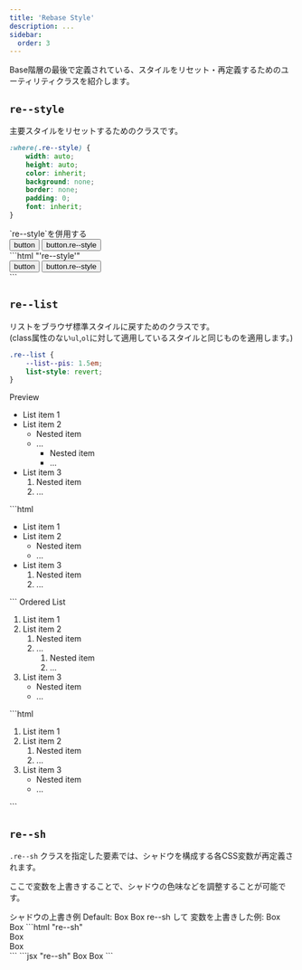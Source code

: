 ```yaml
---
title: 'Rebase Style'
description: ...
sidebar:
  order: 3
---
```




Base階層の最後で定義されている、スタイルをリセット・再定義するためのユーティリティクラスを紹介します。


## `re--style`

主要スタイルをリセットするためのクラスです。

```css
:where(.re--style) {
	width: auto;
	height: auto;
	color: inherit;
	background: none;
	border: none;
	padding: 0;
	font: inherit;
}
```

<Preview>
	<PreviewTitle>`re--style`を併用する</PreviewTitle>
	<PreviewArea p='30' isFlow={null}>
		<div class='l--flex -g:30 -ff:mono'>
			<button>button</button>
			<button class='re--style'>button.re--style</button>
		</div>
	</PreviewArea>
	<PreviewCode slot='tab' label='HTML'>
	```html "'re--style'"
	<div class='l--flex -g:30 -ff:mono'>
		<button>button</button>
		<button class='re--style'>button.re--style</button>
	</div>
	```
	</PreviewCode>
</Preview>



## `re--list`

リストをブラウザ標準スタイルに戻すためのクラスです。  
(class属性のない`ul`,`ol`に対して適用しているスタイルと同じものを適用します。)


```css
.re--list {
	--list--pis: 1.5em;
	list-style: revert;
}
```

<Preview>
	<PreviewTitle>Preview</PreviewTitle>
	<PreviewArea p='30'>
		<ul class='re--list'>
			<li>List item 1</li>
			<li>
				<Fragment>List item 2</Fragment>
				<ul>
					<li>Nested item</li>
					<li>
						<Fragment>...</Fragment>
						<ul>
							<li>Nested item</li>
							<li>...</li>
						</ul>
					</li>
				</ul>
			</li>
			<li>
				<Fragment>List item 3</Fragment>
				<ol>
					<li>Nested item</li>
					<li>
						<Fragment>...</Fragment>
					</li>
				</ol>
			</li>
		</ul>
	</PreviewArea>
	<PreviewCode slot='tab' label='HTML'>
		```html
		<ul class='re--list'>
			<li>List item 1</li>
			<li>
				List item 2
				<ul>
					<li>Nested item</li>
					<li>...</li>
				</ul>
			</li>
			<li>
				List item 3
				<ol>
					<li>Nested item</li>
					<li>...</li>
				</ol>
			</li>
		</ul>
		```
	</PreviewCode>
</Preview>

<Preview>
	<PreviewTitle>Ordered List</PreviewTitle>
	<PreviewArea p='30'>
		<ol class='re--list'>
			<li>List item 1</li>
			<li>
				<Fragment>List item 2</Fragment>
				<ol>
					<li>Nested item</li>
					<li>
						<Fragment>...</Fragment>
						<ol>
							<li>Nested item</li>
							<li>...</li>
						</ol>
					</li>
				</ol>
			</li>
			<li>
				<Fragment>List item 3</Fragment>
				<ul>
					<li>Nested item</li>
					<li>
						<Fragment>...</Fragment>
					</li>
				</ul>
			</li>
		</ol>
	</PreviewArea>
	<PreviewCode slot='tab' label='HTML'>
		```html
		<ol class='re--list'>
			<li>List item 1</li>
			<li>
				List item 2
				<ol>
					<li>Nested item</li>
					<li>...</li>
				</ol>
			</li>
			<li>
				List item 3
				<ul>
					<li>Nested item</li>
					<li>...</li>
				</ul>
			</li>
		</ol>
		```
	</PreviewCode>
</Preview>



## `re--sh`

`.re--sh` クラスを指定した要素では、シャドウを構成する各CSS変数が再定義されます。  

ここで変数を上書きすることで、シャドウの色味などを調整することが可能です。 

<Preview>
	<PreviewTitle>シャドウの上書き例</PreviewTitle>
	<PreviewArea p='40' nogrid>
		<Stack g='30'>
			<Text> Default: </Text>
			<Flex className='re--sh -g:40 -pis:30'>
				<Box bxsh='20' p='40' bdrs='20'>Box</Box>
				<Box bxsh='40' p='40' bdrs='20'>Box</Box>
			</Flex>
			<Spacer h='40' />
			<Text> re--sh して 変数を上書きした例: </Text>
			<Flex className='re--sh -g:40 -pis:30' style={{'--_sh_hsl': '200 50% 50%', '--_sh_a':'20%'}}>
				<Box bxsh='20' p='40' bdrs='20'>Box</Box>
				<Box bxsh='40' p='40' bdrs='20'>Box</Box>
			</Flex>
		</Stack>
	</PreviewArea>
		<PreviewCode slot='tab' label='HTML'>
		```html "re--sh"
		<div class="re--sh l--flex -g:40" style="--_sh_hsl:200 50% 50%;--_sh_a:20%">
			<div class="l--box -bxsh:20 -p:40 -bdrs:20">Box</div>
			<div class="l--box -bxsh:40 -p:40 -bdrs:20">Box</div>
		</div>
		```
	</PreviewCode>
	<PreviewCode slot='tab' label='JSX'>
		```jsx "re--sh"
		<Flex className='re--sh' g='40' style={{'--_sh_hsl': '200 50% 50%', '--_sh_a':'20%'}}>
			<Box bxsh='20' p='40' bdrs='20'>Box</Box>
			<Box bxsh='40' p='40' bdrs='20'>Box</Box>
		</Flex>
		```
	</PreviewCode>
</Preview>

